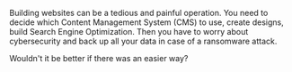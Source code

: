 Building websites can be a tedious and painful operation. You need to decide which Content Management System (CMS) to use, create designs, build Search Engine Optimization. Then you have to worry about cybersecurity and back up all your data in case of a ransomware attack.

Wouldn't it be better if there was an easier way?